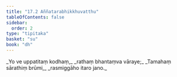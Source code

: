 ```yaml
---
title: "17.2 Aññatarabhikkhuvatthu"
tableOfContents: false
sidebar:
  order: 2
type: "tipitaka"
basket: "su"
book: "dh"
---
```



<DynamicBreadcrumb />

<Division number="222" book="dh">

<Paragraph number="241" type="verses" book="dh">
_Yo ve uppatitaṃ kodhaṃ,_  
_rathaṃ bhantaṃva vāraye;_  
_Tamahaṃ sārathiṃ brūmi,_  
_rasmiggāho itaro jano._
</Paragraph>
</Division>